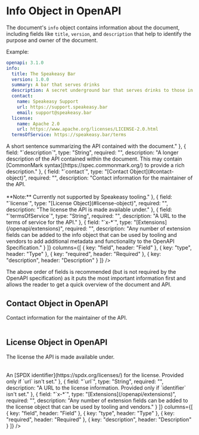 # Info Object in OpenAPI


The document's `info` object contains information about the document, including fields like `title`, `version`, and `description` that help to identify the purpose and owner of the document.

Example:

```yaml
openapi: 3.1.0
info:
  title: The Speakeasy Bar
  version: 1.0.0
  summary: A bar that serves drinks
  description: A secret underground bar that serves drinks to those in the know.
  contact:
    name: Speakeasy Support
    url: https://support.speakeasy.bar
    email: support@speakeasy.bar
  license:
    name: Apache 2.0
    url: https://www.apache.org/licenses/LICENSE-2.0.html
  termsOfService: https://speakeasy.bar/terms
```

<Table
  data={[
    { field: "`title`", type: "String", required: "✅", description: "A name for the API contained within the document." },
    { field: "`version`", type: "String", required: "✅", description: "The version of this OpenAPI document, _not_ the version of the API or the OpenAPI Specification used. This is recommended to be a [Semantic Version](https://semver.org/)." },
    { field: "`summary`", type: "String", required: "", description: "**(Available in OpenAPI 3.1.x ONLY)**<br />A short sentence summarizing the API contained with the document." },
    { field: "`description`", type: "String", required: "", description: "A longer description of the API contained within the document. This may contain [CommonMark syntax](https://spec.commonmark.org/) to provide a rich description." },
    { field: "`contact`", type: "[Contact Object](#contact-object)", required: "", description: "Contact information for the maintainer of the API.<br /><br /> **Note:** Currently not supported by Speakeasy tooling." },
    { field: "`license`", type: "[License Object](#license-object)", required: "", description: "The license the API is made available under." },
    { field: "`termsOfService`", type: "String", required: "", description: "A URL to the terms of service for the API." },
    { field: "`x-*`", type: "[Extensions](/openapi/extensions)", required: "", description: "Any number of extension fields can be added to the info object that can be used by tooling and vendors to add additional metadata and functionality to the OpenAPI Specification." }
  ]}
  columns={[
    { key: "field", header: "Field" },
    { key: "type", header: "Type" },
    { key: "required", header: "Required" },
    { key: "description", header: "Description" }
  ]}
/>

The above order of fields is recommended (but is not required by the OpenAPI specification) as it puts the most important information first and allows the reader to get a quick overview of the document and API.

## Contact Object in OpenAPI

Contact information for the maintainer of the API.

<Table
  data={[
    { field: "`name`", type: "String", required: "", description: "The name of a contact that could be approached, for example, for support." },
    { field: "`url`", type: "String", required: "", description: "A URL to a website or similar providing contact information." },
    { field: "`email`", type: "String", required: "", description: "An email address for the contact." },
    { field: "`x-*`", type: "[Extensions](/openapi/extensions)", required: "", description: "Any number of extension fields can be added to the contact object that can be used by tooling and vendors." }
  ]}
  columns={[
    { key: "field", header: "Field" },
    { key: "type", header: "Type" },
    { key: "required", header: "Required" },
    { key: "description", header: "Description" }
  ]}
/>

## License Object in OpenAPI

The license the API is made available under.

<Table
  data={[
    { field: "`name`", type: "String", required: "✅", description: "The name of the license." },
    { field: "`identifier`", type: "String", required: "", description: "**(Available in OpenAPI 3.1.x ONLY)**<br/>An [SPDX identifier](https://spdx.org/licenses/) for the license. Provided only if `url` isn't set." },
    { field: "`url`", type: "String", required: "", description: "A URL to the license information. Provided only if `identifier` isn't set." },
    { field: "`x-*`", type: "[Extensions](/openapi/extensions)", required: "", description: "Any number of extension fields can be added to the license object that can be used by tooling and vendors." }
  ]}
  columns={[
    { key: "field", header: "Field" },
    { key: "type", header: "Type" },
    { key: "required", header: "Required" },
    { key: "description", header: "Description" }
  ]}
/>
